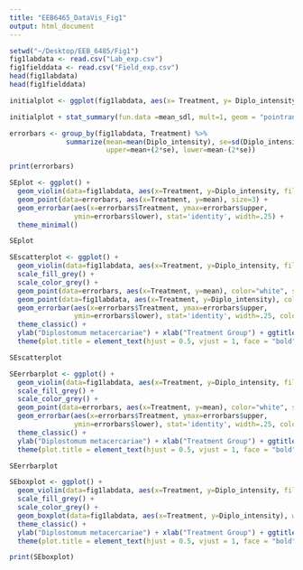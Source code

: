 ```yaml
---
title: "EEB6465_DataVis_Fig1"
output: html_document
---
```

```r
setwd("~/Desktop/EEB_6485/Fig1")
fig1labdata <- read.csv("Lab_exp.csv")
fig1fielddata <- read.csv("Field_exp.csv")
head(fig1labdata)
head(fig1fielddata)
```

```r
initialplot <- ggplot(fig1labdata, aes(x= Treatment, y= Diplo_intensity)) + geom_violin()

initialplot + stat_summary(fun.data =mean_sdl, mult=1, geom = "pointrange", color="red")

```

```r
errorbars <- group_by(fig1labdata, Treatment) %>% 
              summarize(mean=mean(Diplo_intensity), se=sd(Diplo_intensity)/sqrt(n()), 
                        upper=mean+(2*se), lower=mean-(2*se))

print(errorbars)

SEplot <- ggplot() +
  geom_violin(data=fig1labdata, aes(x=Treatment, y=Diplo_intensity, fill=Treatment, color=Treatment)) +
  geom_point(data=errorbars, aes(x=Treatment, y=mean), size=3) +
  geom_errorbar(aes(x=errorbars$Treatment, ymax=errorbars$upper, 
                ymin=errorbars$lower), stat='identity', width=.25) +
  theme_minimal()

SEplot

```

```r

SEscatterplot <- ggplot() +
  geom_violin(data=fig1labdata, aes(x=Treatment, y=Diplo_intensity, fill=Treatment, color=Treatment)) +
  scale_fill_grey() + 
  scale_color_grey() +
  geom_point(data=errorbars, aes(x=Treatment, y=mean), color="white", size=3) +
  geom_point(data=fig1labdata, aes(x=Treatment, y=Diplo_intensity), color="black", size=1, position = position_jitter(w=0.2)) +
  geom_errorbar(aes(x=errorbars$Treatment, ymax=errorbars$upper, 
                ymin=errorbars$lower), stat='identity', width=.25, color="white") +
  theme_classic() +
  ylab("Diplostomum metacercariae") + xlab("Treatment Group") + ggtitle("Number of Diplostomum pseudospathaceum metacercariae \n in experimentally exposed fish") +
  theme(plot.title = element_text(hjust = 0.5, vjust = 1, face = "bold"))

SEscatterplot 

```

```r
SEerrbarplot <- ggplot() +
  geom_violin(data=fig1labdata, aes(x=Treatment, y=Diplo_intensity, fill=Treatment, color=Treatment)) +
  scale_fill_grey() + 
  scale_color_grey() +
  geom_point(data=errorbars, aes(x=Treatment, y=mean), color="white", size=3) +
  geom_errorbar(aes(x=errorbars$Treatment, ymax=errorbars$upper, 
                ymin=errorbars$lower), stat='identity', width=.25, color="white") +
  theme_classic() +
  ylab("Diplostomum metacercariae") + xlab("Treatment Group") + ggtitle("Number of Diplostomum pseudospathaceum metacercariae \n in experimentally exposed fish") +
  theme(plot.title = element_text(hjust = 0.5, vjust = 1, face = "bold"))

SEerrbarplot
```

```r
SEboxplot <- ggplot() +
  geom_violin(data=fig1labdata, aes(x=Treatment, y=Diplo_intensity, fill=Treatment, color=Treatment)) +
  scale_fill_grey() + 
  scale_color_grey() +
  geom_boxplot(data=fig1labdata, aes(x=Treatment, y=Diplo_intensity), width=.1, outlier.shape=NA, color="white", fill=NA) +
  theme_classic() +
  ylab("Diplostomum metacercariae") + xlab("Treatment Group") + ggtitle("Number of Diplostomum pseudospathaceum metacercariae \n in experimentally exposed fish") +
  theme(plot.title = element_text(hjust = 0.5, vjust = 1, face = "bold"))

print(SEboxplot)
```


